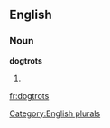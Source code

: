 
==English==

===Noun===
'''dogtrots'''

# {{plural of|[[dogtrot]]}}

[[Category:English plurals]]

[[fr:dogtrots]]